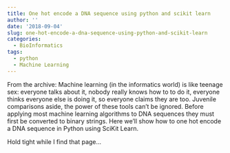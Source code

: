 ```yaml
---
title: One hot encode a DNA sequence using python and scikit learn
author: ''
date: '2018-09-04'
slug: one-hot-encode-a-dna-sequence-using-python-and-scikit-learn
categories:
  - BioInformatics
tags:
  - python
  - Machine Learning
---
```


From the archive: Machine learning (in the informatics world) is like teenage sex: everyone talks about it, nobody really knows how to to do it, everyone thinks everyone else is doing it, so everyone claims they are too. Juvenile comparisons aside, the power of these tools can't be ignored. Before applying most machine learning algorithms to DNA sequences they must first be converted to binary strings. Here we'll show how to one hot encode a DNA sequence in Python using SciKit Learn.  

<script>
window.location.replace("http://2-bitbio.com/2018/06/one-hot-encode-dna-sequence-using.html");
</script>
Hold tight while I find that page...